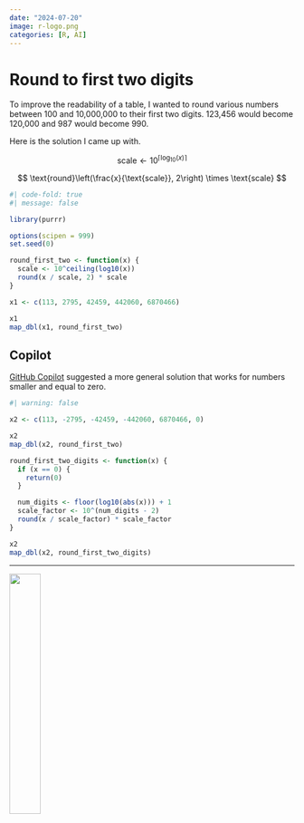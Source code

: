 ```yaml
---
date: "2024-07-20"
image: r-logo.png
categories: [R, AI]
---
```


# Round to first two digits

To improve the readability of a table, I wanted to round various numbers between 100 and 10,000,000 to their first two digits. 123,456 would become 120,000 and 987 would become 990.

Here is the solution I came up with.

$$
\text{scale} \leftarrow 10^{\lceil \log_{10}(x) \rceil}
$$

$$
\text{round}\left(\frac{x}{\text{scale}}, 2\right) \times \text{scale}
$$

```r
#| code-fold: true
#| message: false

library(purrr)

options(scipen = 999)
set.seed(0)
```


```r
round_first_two <- function(x) {
  scale <- 10^ceiling(log10(x))
  round(x / scale, 2) * scale
}

x1 <- c(113, 2795, 42459, 442060, 6870466)

x1
map_dbl(x1, round_first_two)
```

## Copilot

[GitHub Copilot](https://copilot.github.com/) suggested a more general solution
that works for numbers smaller and equal to zero.

```r
#| warning: false

x2 <- c(113, -2795, -42459, -442060, 6870466, 0)

x2
map_dbl(x2, round_first_two)

round_first_two_digits <- function(x) {
  if (x == 0) {
    return(0)
  }

  num_digits <- floor(log10(abs(x))) + 1
  scale_factor <- 10^(num_digits - 2)
  round(x / scale_factor) * scale_factor
}

x2
map_dbl(x2, round_first_two_digits)
```

---

![](r-logo.png){width=33%}
